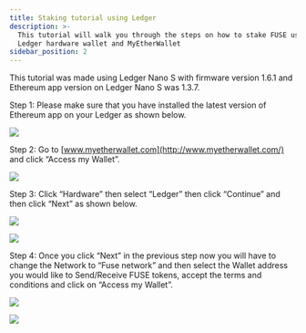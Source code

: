 ```yaml
---
title: Staking tutorial using Ledger
description: >-
  This tutorial will walk you through the steps on how to stake FUSE using
  Ledger hardware wallet and MyEtherWallet
sidebar_position: 2
---
```


This tutorial was made using Ledger Nano S with firmware version 1.6.1 and Ethereum app version on Ledger Nano S was 1.3.7.

Step 1: Please make sure that you have installed the latest version of Ethereum app on your Ledger as shown below.

![](/img/sfsds.png)

Step 2: Go to [www.myetherwallet.com](http://www.myetherwallet.com/) and click “Access my Wallet”.

![](/img/assets_-MRxFOj-hfekokMwcTbN_-MRx_2opFCAtDpGS9j62_-MRx_PFzLEPA0eueShfI_image.webp)

Step 3: Click “Hardware” then select “Ledger” then click “Continue” and then click “Next” as shown below.

![](/img/imageerge.png)

![](/img/rthrthrth.png)

Step 4: Once you click “Next” in the previous step now you will have to change the Network to “Fuse network” and then select the Wallet address you would like to Send/Receive FUSE tokens, accept the terms and conditions and click on “Access my Wallet”.

![](/img/rhrer.png)

![](/img/assets_-MRxFOj-hfekokMwcTbN_-MRx_2opFCAtDpGS9j62_-MRx_elSIiyeId13CKgu_image.webp)
